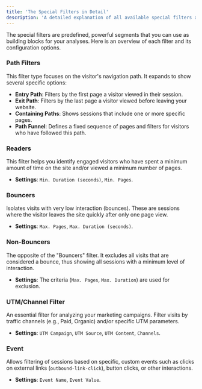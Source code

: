 ```yaml
---
title: 'The Special Filters in Detail'
description: 'A detailed explanation of all available special filters and their configuration options.'
---
```


The special filters are predefined, powerful segments that you can use as building blocks for your analyses. Here is an overview of each filter and its configuration options.

### Path Filters

This filter type focuses on the visitor's navigation path. It expands to show several specific options:
*   **Entry Path**: Filters by the first page a visitor viewed in their session.
*   **Exit Path**: Filters by the last page a visitor viewed before leaving your website.
*   **Containing Paths**: Shows sessions that include one or more specific pages.
*   **Path Funnel**: Defines a fixed sequence of pages and filters for visitors who have followed this path.

### Readers

This filter helps you identify engaged visitors who have spent a minimum amount of time on the site and/or viewed a minimum number of pages.
*   **Settings**: `Min. Duration (seconds)`, `Min. Pages`.

### Bouncers

Isolates visits with very low interaction (bounces). These are sessions where the visitor leaves the site quickly after only one page view.
*   **Settings**: `Max. Pages`, `Max. Duration (seconds)`.

### Non-Bouncers

The opposite of the "Bouncers" filter. It excludes all visits that are considered a bounce, thus showing all sessions with a minimum level of interaction.
*   **Settings**: The criteria (`Max. Pages`, `Max. Duration`) are used for exclusion.

### UTM/Channel Filter

An essential filter for analyzing your marketing campaigns. Filter visits by traffic channels (e.g., Paid, Organic) and/or specific UTM parameters.
*   **Settings**: `UTM Campaign`, `UTM Source`, `UTM Content`, `Channels`.

### Event

Allows filtering of sessions based on specific, custom events such as clicks on external links (`outbound-link-click`), button clicks, or other interactions.
*   **Settings**: `Event Name`, `Event Value`.